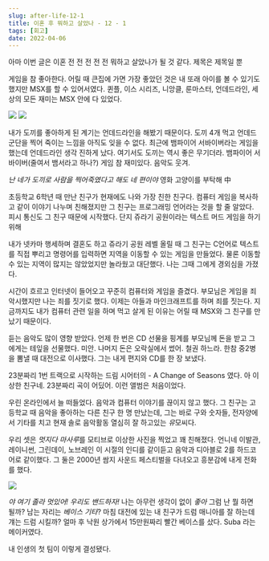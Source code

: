 ```yaml
---
slug: after-life-12-1
title: 이혼 후 뭐하고 살았나 - 12 - 1
tags: [회고]
date: 2022-04-06
---
```


아마 이번 글은 이혼 전 전 전 전 전 뭐하고 살았나가 될 것 같다.
제목은 제목일 뿐

게임을 참 좋아한다.
어릴 때 큰집에 가면 가장 좋았던 것은 내 또래 아이를 볼 수 있기도 했지만 MSX를 할 수 있어서였다.
퀸플, 이스 시리즈, 니앙클, 룬마스터, 언데드라인, 세상의 모든 재미는 MSX 안에 다 있었다.

<img src="/ul.png" />
<img src="/undeadline-msx-06.png" />

내가 도끼를 좋아하게 된 계기는 언데드라인을 해봤기 때문이다. 도끼 4개 먹고 언데드 군단을 찍어 죽이는 느낌을 아직도 잊을 수 없다.
최근에 뱀파이어 서바이버라는 게임을 했는데 언데드라인 생각 진하게 났다. 여기서도 도끼는 역시 좋은 무기더라. 뱀파이어 서바이버(줄여서 뱀서라고 하나?) 게임 참 재미있다. 음악도 웃겨.

_난 네가 도끼로 사람을 찍어죽였다고 해도 네 편이야_
영화 고양이를 부탁해 中

초등학교 6학년 때 만난 친구가 현재에도 나와 가장 친한 친구다.
컴퓨터 게임을 복사하고 같이 이야기 나누며 친해졌지만 그 친구는 프로그래밍 언어라는 것을 할 줄 알았다.
피시 통신도 그 친구 때문에 시작했다. 단지 쥬라기 공원이라는 텍스트 머드 게임을 하기 위해

내가 넷카마 행세하며 결혼도 하고 쥬라기 공원 레벨 올릴 때 그 친구는 C언어로 텍스트를 직접 뿌리고 명령어를 입력하면 지역을 이동할 수 있는 게임을 만들었다. 물론 이동할 수 있는 지역이 많지는 않았었지만 놀라웠고 대단했다.
나는 그때 그에게 경외심을 가졌다.

시간이 흐르고 인터넷이 들어오고 꾸준히 컴퓨터와 게임을 즐겼다. 부모님은 게임을 죄악시했지만 나는 죄를 짓기로 했다. 이제는 아들과 마인크래프트를 하며 죄를 짓는다.
지금까지도 내가 컴퓨터 관련 일을 하며 먹고 살게 된 이유는 어릴 때 MSX와 그 친구를 만났기 때문이다.

듣는 음악도 많이 영향 받았다.
언제 한 번은 CD 선물을 핑계를 부모님께 돈을 받고 그에게는 테잎을 선물했다.
미안. 나머지 돈은 오락실에서 썼어. 철권 하느라.
한참 중2병을 뽐낼 때 대전으로 이사했다.
그는 내게 편지와 CD를 한 장 보냈다.

23분짜리 1번 트랙으로 시작하는
드림 시어터의 - A Change of Seasons 였다.
아 이상한 친구네. 23분짜리 곡이 어딨어. 이런 앨범은 처음이었다.

우린 온라인에서 늘 떠들었다. 음악과 컴퓨터 이야기를 끊이지 않고 했다.
그 친구는 고등학교 때 음악을 좋아하는 다른 친구 한 명 만났는데,
그는 바로 구와 숫자들, 전자양에서 기타를 치고 현재 솔로 음악활동 열심히 잘 하고있는 *유*모씨다.

우리 셋은 *멋지다 마사루*를 모티브로 이상한 사진을 찍었고 꽤 친해졌다.
언니네 이발관, 레이니썬, 그린데이, 노브레인 이 시절의 인디를 같이듣고 음악과 디아블로 2를 하드코어로 같이했다.
그 둘은 2000년 쌈지 사운드 페스티벌을 다녀오고 흥분감에 내게 전화를 했다.

<img src="/2nd-420x280.jpeg" />

_야 여기 졸라 멋있어! 우리도 밴드하자!_
나는 아무런 생각이 없이 _좋아_ 그럼 난 뭘 하면 될까?
남는 자리는 _베이스 기타_?
마침 대전에 있는 내 친구가 드럼 매니아를 잘 하는데 걔는 드럼 시킬까?
얼마 후 낙원 상가에서 15만원짜리 빨간 베이스를 샀다. Suba 라는 메이커였다.

내 인생의 첫 팀이 이렇게 결성됐다.
